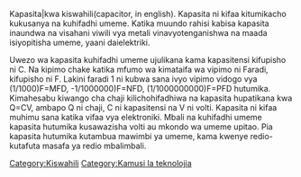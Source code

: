Kapasita|kwa kiswahili(capacitor, in english). Kapasita ni kifaa kitumikacho kukusanya na kuhifadhi umeme. Katika muundo rahisi kabisa kapasita inaundwa na visahani viwili vya metali vinavyotenganishwa na maada isiyopitisha umeme, yaani daielektriki. 

Uwezo wa kapasita kuhifadhi umeme ujulikana kama kapasitensi kifupisho ni C. Na kipimo chake katika mfumo wa kimataifa wa vipimo ni Faradi, kifupisho ni F. Lakini faradi 1 ni kubwa sana ivyo vipimo vidogo vya (1/1000)F=MFD, -1/1000000)F=NFD, (1/1000000000)F=PFD hutumika. Kimahesabu kiwango cha chaji kilichohifadhiwa na kapasita hupatikana kwa Q=CV, ambapo Q ni chaji, C ni kapasitensi na V ni volti. Kapasita ni kifaa muhimu sana katika vifaa vya elektroniki. Mbali na kuhifadhi umeme kapasita hutumika kusawazisha volti au mkondo wa umeme upitao. Pia kapasita hutumika kutambua mawimbi ya umeme, kama kwenye redio-kutafuta masafa ya redio mbalimbali.

{{kipisi}}

[[Category:Kiswahili]]
[[Category:Kamusi la teknolojia]]